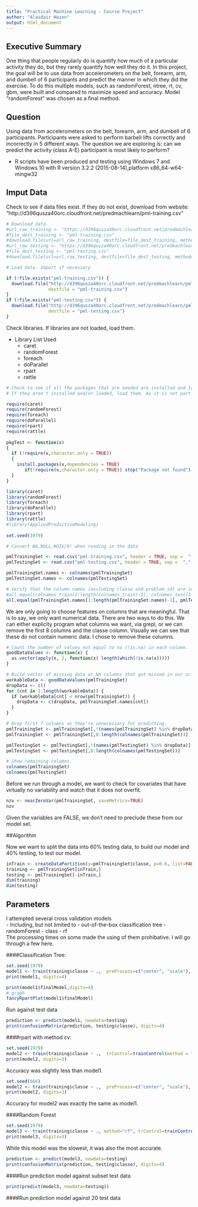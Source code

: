 ```yaml
--- 
title: "Practical Machine Learning - Course Project" 
author: "Alasdair Hazen" 
output: html_document 
--- 
```


## Executive Summary   

One thing that people regularly do is quantify how much of a particular activity they do, but they rarely quantify how well they do it. In this project, the goal will be to use data from accelerometers on the belt, forearm, arm, and dumbell of 6 participants and predict the manner in which they did the exercise. To do this multiple models, such as randomForest, ntree, rt, cv, gbm,  were built and compared to maximize speed and accuracy.  Model "randomForest" was chosen as a final method.   

## Question   

Using data from accelerometers on the belt, forearm, arm, and dumbell of 6 participants. Participants were asked to perform barbell lifts correctly and incorrectly in 5 different ways. The question we are exploring is: can we predict the activity (class A-E) participant is most likely to perform?   

* R scripts have been produced and testing using Windows 7 and Windows 10 with R version 3.2.2 (2015-08-14),platform x86_64-w64-mingw32   

## Imput Data   

Check to see if data files exist. If they do not exist, download from website: "http://d396qusza40orc.cloudfront.net/predmachlearn/pml-training.csv"   


```r
# Download data.
#url_raw_training <- "https://d396qusza40orc.cloudfront.net/predmachlearn/pml-training.csv"
#file_dest_training <- "pml-training.csv"
#download.file(url=url_raw_training, destfile=file_dest_training, method="curl")
#url_raw_testing <- "https://d396qusza40orc.cloudfront.net/predmachlearn/pml-testing.csv"
#file_dest_testing <- "pml-testing.csv"
#download.file(url=url_raw_testing, destfile=file_dest_testing, method="curl")

# Load data. Import if necessary 

if (!file.exists("pml-training.csv")) { 
  download.file("http://d396qusza40orc.cloudfront.net/predmachlearn/pml-training.csv",  
                destfile = "pml-training.csv") 
} 
if (!file.exists("pml-testing.csv")) { 
  download.file("http://d396qusza40orc.cloudfront.net/predmachlearn/pml-testing.csv",  
                destfile = "pml-testing.csv") 
} 
```
Check libraries. If libraries are not loaded, load them.   

- Library List Used 
    - caret 
    - randomForest 
    - foreach   
    - doParallel   
    - rpart 
    - rattle   
 
```r
# Check to see if all the packages that are needed are installed and loaded. 
# If they aren't installed and/or loaded, load them. As it is not part of the overall model, code will not be revealed here. 

require(caret) 
require(randomForest) 
require(foreach) 
require(doParallel) 
require(rpart) 
require(rattle) 
 
pkgTest <- function(x) 
{ 
  if (!require(x,character.only = TRUE)) 
  { 
    install.packages(x,dependencies = TRUE) 
       if(!require(x,character.only = TRUE)) stop("Package not found") 
  } 
} 

library(caret) 
library(randomForest) 
library(foreach) 
library(doParallel) 
library(rpart) 
library(rattle) 
#library(AppliedPredictiveModeling)
 
set.seed(1979) 

# Convert NA,NULL,#DIV/0! when reading in the data 

pmlTrainingSet <- read.csv("pml-training.csv", header = TRUE, sep =  ",",na.strings=c('NA','','#DIV/0!')) 
pmlTestingSet <- read.csv("pml-testing.csv", header = TRUE, sep =  ",",na.strings=c('NA','','#DIV/0!'))

pmlTrainingSet.names <- colnames(pmlTrainingSet)
pmlTestingSet.names <- colnames(pmlTestingSet)
```

```r
# Verify that the column names (excluding classe and problem_id) are identical in the training and test set.
#all.equal(colnames_train[1:length(colnames_train)-1], colnames_test[1:length(colnames_train)-1])
all.equal(pmlTrainingSet.names[1:length(pmlTrainingSet.names)-1], pmlTestingSet.names[1:length(pmlTrainingSet.names)-1])
```

We are only going to choose features on columns that are meaningful. That is to say, we only want numerical data. There are two ways to do this. We can either explicity program what columns we want, via grepl, or we can remove the first 8 columns and the classe column. Visually we can see that these do not contain numeric data.  I chose to remove these columns. 

```r

# Count the number of values not equal to na (!is.na) in each column.
goodDataValues <- function(x) {
  as.vector(apply(x, 2, function(x) length(which(!is.na(x)))))
}

# Build vector of missing data or NA columns that got missed in our original inport.
workableData <- goodDataValues(pmlTrainingSet)
dropData <- c()
for (cnt in 1:length(workableData)) {
  if (workableData[cnt] < nrow(pmlTrainingSet)) {
    dropData <- c(dropData, pmlTrainingSet.names[cnt])
  }
}
```

```r

# Drop first 7 columns as they're unnecessary for predicting.
pmlTrainingSet <- pmlTrainingSet[,!(names(pmlTrainingSet) %in% dropData)]
pmlTrainingSet <- pmlTrainingSet[,8:length(colnames(pmlTrainingSet))]

pmlTestingSet <- pmlTestingSet[,!(names(pmlTestingSet) %in% dropData)]
pmlTestingSet <- pmlTestingSet[,8:length(colnames(pmlTestingSet))]

# Show remaining columns.
colnames(pmlTrainingSet)
colnames(pmlTestingSet)
```

Before we run through a model, we want to check for covariates that have virtually no variability and watch that it does not overfit.   

```r
nzv <- nearZeroVar(pmlTrainingSet, saveMetrics=TRUE)
nzv
```  

Given the variables are FALSE, we don't need to preclude these from our model set.  

##Algorithm  

Now we want to split the data into 60% testing data, to build our model and 40% testing, to test our model.  

```r
inTrain <- createDataPartition(y=pmlTrainingSet$classe, p=0.6, list=FALSE ) 
training <- pmlTrainingSet[inTrain,] 
testing <- pmlTrainingSet[-inTrain,] 
dim(training) 
dim(testing) 

``` 

## Parameters   

I attempted several cross validation models  
- Including, but not limited to
    - out-of-the-box classification tree 
    - randomForest 
    - class
    - rf  
The processing times on some made the using of them prohibative.  I will go through a few here.  

####Classification Tree:  

```r
set.seed(1979)
model1 <- train(training$classe ~ .,  preProcess=c("center", "scale"), data = training, method="rpart")
print(model1, digits=4)
```
```r
print(model1$finalModel,digits=4)
# graph
fancyRpartPlot(model1$finalModel)
```

Run against test data  

```r
prediction <- predict(model1, newdata=testing)
print(confusionMatrix(prediction, testing$classe), digits=4)
```  

####rpart with method cv:  

```r
set.seed(1979)
model2 <- train(training$classe ~ .,  trControl=trainControl(method = "cv", number = 4), data = training, method="rpart")
print(model2, digits=3)
```  

Accuracy was slightly less than model1.  

```r
set.seed(666)
model2 <- train(training$classe ~ .,  preProcess=c("center", "scale"), trControl=trainControl(method = "cv", number = 4), data = training, method="rpart")
print(model2, digits=3)
```  

Accuracy for model2 was exactly the same as model1.  

####Random Forest  

```r
set.seed(1979)
model3 <- train(training$classe ~ ., method="rf", trControl=trainControl(method = "cv", number = 4), data=training)
print(model3, digits=3)
```  

While this model was the slowest, it was also the most accurate.  

```r
prediction <- predict(model3, newdata=testing)
print(confusionMatrix(prediction, testing$classe), digits=4)
```  

####Run prediction model against subset test data 

```r
print(predict(model3, newdata=testing))
```  

####Run prediction model against 20 test data  

